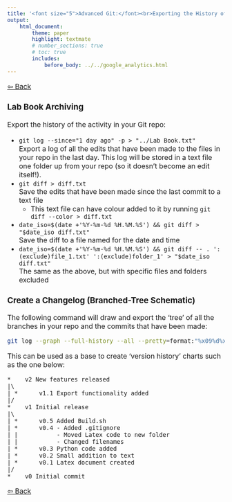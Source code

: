 ```yaml
---
title: '<font size="5">Advanced Git:</font><br>Exporting the History of Your Edits'
output:
    html_document:
        theme: paper
        highlight: textmate
        # number_sections: true
        # toc: true
        includes:
            before_body: ../../google_analytics.html
---
```


<font size="3">

[⇦ Back](../../git.html)

### Lab Book Archiving
Export the history of the activity in your Git repo:

- `git log --since="1 day ago" -p > "../Lab Book.txt"`<br>Export a log of all the edits that have been made to the files in your repo in the last day. This log will be stored in a text file one folder up from your repo (so it doesn't become an edit itself!).
- `git diff > diff.txt`<br>Save the edits that have been made since the last commit to a text file
    - This text file can have colour added to it by running `git diff --color > diff.txt`
- `date_iso=$(date +'%Y-%m-%d %H.%M.%S') && git diff > "$date_iso diff.txt"`<br>Save the diff to a file named for the date and time
- `date_iso=$(date +'%Y-%m-%d %H.%M.%S') && git diff -- . ':(exclude)file_1.txt' ':(exclude)folder_1' > "$date_iso diff.txt"`<br>The same as the above, but with specific files and folders excluded

### Create a Changelog (Branched-Tree Schematic)
The following command will draw and export the 'tree' of all the branches in your repo and the commits that have been made:

```bash
git log --graph --full-history --all --pretty=format:"%x09%d%x20%s" > "Git Tree.txt"
```

This can be used as a base to create 'version history' charts such as the one below:

```
*    v2 New features released
|\
| *      v1.1 Export functionality added
|/
*    v1 Initial release
|\
| *      v0.5 Added Build.sh
| *      v0.4 - Added .gitignore
| |           - Moved Latex code to new folder
| |           - Changed filenames
| *      v0.3 Python code added
| *      v0.2 Small addition to text
| *      v0.1 Latex document created
|/
*    v0 Initial commit
```

[⇦ Back](../../git.html)

</font>
